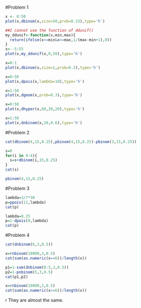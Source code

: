#Problem 1

```{r Problem 1-(a)}
x <- 0:50
plot(x,dbinom(x,size=50,prob=0.33),type='h')
```

```{r Problem 1-(b)}
##I cannot use the function of ddunif()
my_ddunif<-function(x,min,max){
  return(ifelse(x>=min&x<=max,1/(max-min+1),0))
}
x<--5:55
plot(x,my_ddunif(x,0,50),type='h')
```

```{r Problem 1-(c)}
x=0:1
plot(x,dbinom(x,size=1,prob=0.3),type='h')
```

```{r Problem 1-(d)}
x=0:50
plot(x,dpois(x,lambda=10),type='h')
```


```{r Problem 1-(e)}
x=1:50
plot(x,dgeom(x,prob=0.3),type='h')
```

```{r problem 1-(f)}
x=0:50
plot(x,dhyper(x,60,20,20),type='h')
```

```{r problem 1-(g)}
x=1:50
plot(x,dnbinom(x,10,0.6),type='h')
```

#Problem 2

```{r problem 2-(a)}
cat(dbinom(4,15,0.25),pbinom(4,15,0.25)-pbinom(3,15,0.25))
```

```{r problem 2-(b)}
s=0
for(i in 0:4){
  s=s+dbinom(i,15,0.25)
}
cat(s)
```

```{r problem 2-(c)}
pbinom(4,15,0.25)
```

#Problem 3
```{r problem 3-(a)}
lambda=3/7*30
p=ppois(11,lambda)
cat(p)
```

```{r problem 3-(b)}
lambda=0.25
p=1-dpois(0,lambda)
cat(p)
```

#Problem 4
```{r problem 4-1}
cat(dnbinom(6,3,0.5))
```

```{r problem 4-2}
x=rnbinom(10000,3,0.5)
cat(sum(as.numeric(x==6))/length(x))
```

```{r problem 4-3-(a)}
p1=1-sum(dnbinom(0:5,3,0.5))
p2=1-pnbinom(5,3,0.5)
cat(p1,p2)
```

```{r problem 4-3-(b)}
x=rnbinom(10000,3,0.5)
cat(sum(as.numeric(x>=6))/length(x))
```

{r problem 4-3-(c)}
They are almost the same.